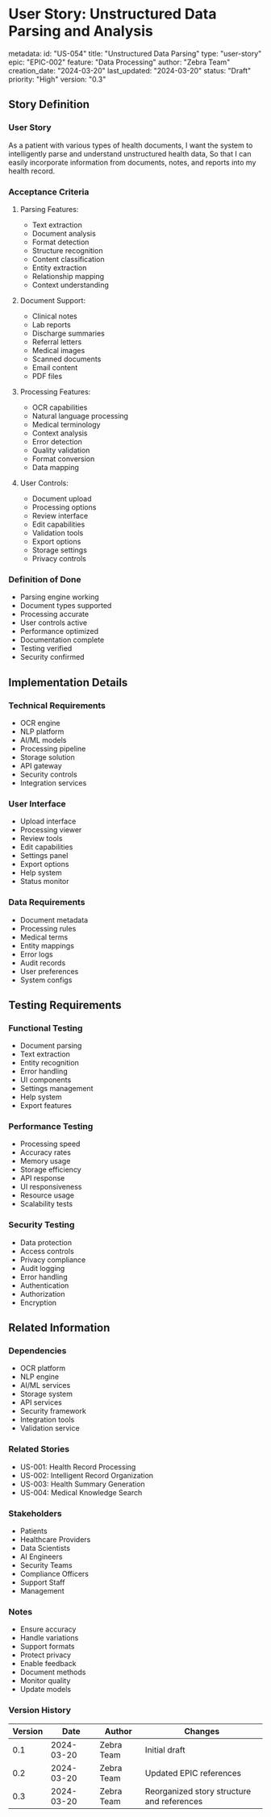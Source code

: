 # User Story: Unstructured Data Parsing and Analysis

metadata:
  id: "US-054"
  title: "Unstructured Data Parsing"
  type: "user-story"
  epic: "EPIC-002"
  feature: "Data Processing"
  author: "Zebra Team"
  creation_date: "2024-03-20"
  last_updated: "2024-03-20"
  status: "Draft"
  priority: "High"
  version: "0.3"

## Story Definition
### User Story
As a patient with various types of health documents,
I want the system to intelligently parse and understand unstructured health data,
So that I can easily incorporate information from documents, notes, and reports into my health record.

### Acceptance Criteria
1. Parsing Features:
   - Text extraction
   - Document analysis
   - Format detection
   - Structure recognition
   - Content classification
   - Entity extraction
   - Relationship mapping
   - Context understanding

2. Document Support:
   - Clinical notes
   - Lab reports
   - Discharge summaries
   - Referral letters
   - Medical images
   - Scanned documents
   - Email content
   - PDF files

3. Processing Features:
   - OCR capabilities
   - Natural language processing
   - Medical terminology
   - Context analysis
   - Error detection
   - Quality validation
   - Format conversion
   - Data mapping

4. User Controls:
   - Document upload
   - Processing options
   - Review interface
   - Edit capabilities
   - Validation tools
   - Export options
   - Storage settings
   - Privacy controls

### Definition of Done
- Parsing engine working
- Document types supported
- Processing accurate
- User controls active
- Performance optimized
- Documentation complete
- Testing verified
- Security confirmed

## Implementation Details
### Technical Requirements
- OCR engine
- NLP platform
- AI/ML models
- Processing pipeline
- Storage solution
- API gateway
- Security controls
- Integration services

### User Interface
- Upload interface
- Processing viewer
- Review tools
- Edit capabilities
- Settings panel
- Export options
- Help system
- Status monitor

### Data Requirements
- Document metadata
- Processing rules
- Medical terms
- Entity mappings
- Error logs
- Audit records
- User preferences
- System configs

## Testing Requirements
### Functional Testing
- Document parsing
- Text extraction
- Entity recognition
- Error handling
- UI components
- Settings management
- Help system
- Export features

### Performance Testing
- Processing speed
- Accuracy rates
- Memory usage
- Storage efficiency
- API response
- UI responsiveness
- Resource usage
- Scalability tests

### Security Testing
- Data protection
- Access controls
- Privacy compliance
- Audit logging
- Error handling
- Authentication
- Authorization
- Encryption

## Related Information
### Dependencies
- OCR platform
- NLP engine
- AI/ML services
- Storage system
- API services
- Security framework
- Integration tools
- Validation service

### Related Stories
- US-001: Health Record Processing
- US-002: Intelligent Record Organization
- US-003: Health Summary Generation
- US-004: Medical Knowledge Search

### Stakeholders
- Patients
- Healthcare Providers
- Data Scientists
- AI Engineers
- Security Teams
- Compliance Officers
- Support Staff
- Management

### Notes
- Ensure accuracy
- Handle variations
- Support formats
- Protect privacy
- Enable feedback
- Document methods
- Monitor quality
- Update models

### Version History
| Version | Date | Author | Changes |
|---------|------|--------|----------|
| 0.1 | 2024-03-20 | Zebra Team | Initial draft |
| 0.2 | 2024-03-20 | Zebra Team | Updated EPIC references |
| 0.3 | 2024-03-20 | Zebra Team | Reorganized story structure and references | 